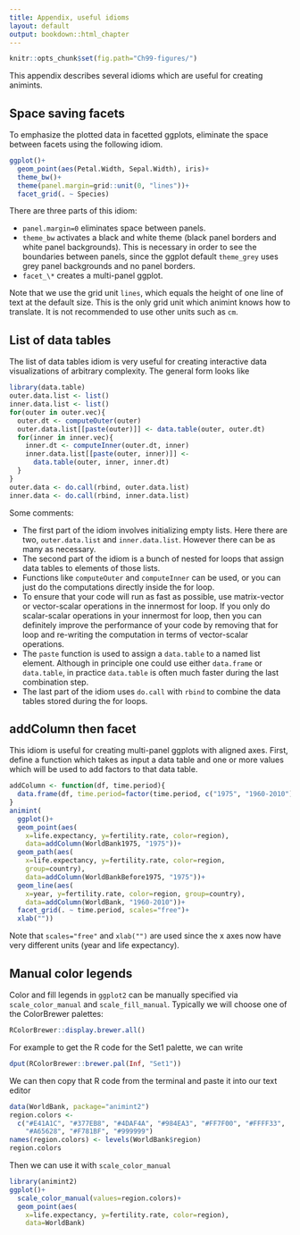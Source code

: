 ```yaml
---
title: Appendix, useful idioms
layout: default
output: bookdown::html_chapter
---
```


<!-- paragraph -->

```r
knitr::opts_chunk$set(fig.path="Ch99-figures/")
```

<!-- paragraph -->

This appendix describes several idioms which are useful for creating animints.

<!-- paragraph -->

## Space saving facets {#space-saving-facets}

<!-- paragraph -->

To emphasize the plotted data in facetted ggplots, eliminate the space between facets using the following idiom.

<!-- paragraph -->

```r
ggplot()+
  geom_point(aes(Petal.Width, Sepal.Width), iris)+
  theme_bw()+
  theme(panel.margin=grid::unit(0, "lines"))+
  facet_grid(. ~ Species)
```

<!-- paragraph -->

There are three parts of this idiom:

<!-- paragraph -->

- `panel.margin=0` eliminates space between panels.
<!-- comment -->
- `theme_bw` activates a black and white theme (black panel borders and white panel backgrounds).
<!-- comment -->
This is necessary in order to see the boundaries between panels, since the ggplot default `theme_grey` uses grey panel backgrounds and no panel borders.
<!-- comment -->
- `facet_\*` creates a multi-panel ggplot.

<!-- paragraph -->

Note that we use the grid unit `lines`, which equals the height of one line of text at the default size.
<!-- comment -->
This is the only grid unit which animint knows how to translate.
<!-- comment -->
It is not recommended to use other units such as `cm`.

<!-- paragraph -->

## List of data tables {#list-of-data-tables}

<!-- paragraph -->

The list of data tables idiom is very useful for creating interactive data visualizations of arbitrary complexity.
<!-- comment -->
The general form looks like

<!-- paragraph -->

```r
library(data.table)
outer.data.list <- list()
inner.data.list <- list()
for(outer in outer.vec){
  outer.dt <- computeOuter(outer)
  outer.data.list[[paste(outer)]] <- data.table(outer, outer.dt)
  for(inner in inner.vec){
    inner.dt <- computeInner(outer.dt, inner)
    inner.data.list[[paste(outer, inner)]] <-
      data.table(outer, inner, inner.dt)
  }
}
outer.data <- do.call(rbind, outer.data.list)
inner.data <- do.call(rbind, inner.data.list)
```

<!-- paragraph -->

Some comments:

<!-- paragraph -->

- The first part of the idiom involves initializing empty lists.
<!-- comment -->
Here there are two, `outer.data.list` and `inner.data.list`.
<!-- comment -->
However there can be as many as necessary.
<!-- comment -->
- The second part of the idiom is a bunch of nested for loops that assign data tables to elements of those lists.
<!-- comment -->
- Functions like `computeOuter` and `computeInner` can be used, or you can just do the computations directly inside the for loop.
<!-- comment -->
- To ensure that your code will run as fast as possible, use matrix-vector or vector-scalar operations in the innermost for loop.
<!-- comment -->
If you only do scalar-scalar operations in your innermost for loop, then you can definitely improve the performance of your code by removing that for loop and re-writing the computation in terms of vector-scalar operations.
<!-- comment -->
- The `paste` function is used to assign a `data.table` to a named list element.
<!-- comment -->
Although in principle one could use either `data.frame` or `data.table`, in practice `data.table` is often much faster during the last combination step.
<!-- comment -->
- The last part of the idiom uses `do.call` with `rbind` to combine the data tables stored during the for loops.

<!-- paragraph -->

## addColumn then facet {#addColumn-then-facet}

<!-- paragraph -->

This idiom is useful for creating multi-panel ggplots with aligned axes.
<!-- comment -->
First, define a function which takes as input a data table and one or more values which will be used to add factors to that data table.

<!-- paragraph -->

```r
addColumn <- function(df, time.period){
  data.frame(df, time.period=factor(time.period, c("1975", "1960-2010")))
}
animint(
  ggplot()+
  geom_point(aes(
    x=life.expectancy, y=fertility.rate, color=region),
    data=addColumn(WorldBank1975, "1975"))+
  geom_path(aes(
    x=life.expectancy, y=fertility.rate, color=region,
    group=country),
    data=addColumn(WorldBankBefore1975, "1975"))+
  geom_line(aes(
    x=year, y=fertility.rate, color=region, group=country),
    data=addColumn(WorldBank, "1960-2010"))+
  facet_grid(. ~ time.period, scales="free")+
  xlab(""))
```

<!-- paragraph -->

Note that `scales="free"` and `xlab("")` are used since the x axes now have very different units (year and life expectancy).

<!-- paragraph -->

## Manual color legends {#manual-color-legends}

<!-- paragraph -->

Color and fill legends in `ggplot2` can be manually specified via `scale_color_manual` and `scale_fill_manual`.
<!-- comment -->
Typically we will choose one of the ColorBrewer palettes:

<!-- paragraph -->

```r
RColorBrewer::display.brewer.all()
```

<!-- paragraph -->

For example to get the R code for the Set1 palette, we can write

<!-- paragraph -->

```r
dput(RColorBrewer::brewer.pal(Inf, "Set1"))
```

<!-- paragraph -->

We can then copy that R code from the terminal and paste it into our text editor

<!-- paragraph -->

```r
data(WorldBank, package="animint2")
region.colors <- 
  c("#E41A1C", "#377EB8", "#4DAF4A", "#984EA3", "#FF7F00", "#FFFF33", 
    "#A65628", "#F781BF", "#999999")
names(region.colors) <- levels(WorldBank$region)
region.colors
```

<!-- paragraph -->

Then we can use it with `scale_color_manual`

<!-- paragraph -->

```r
library(animint2)
ggplot()+
  scale_color_manual(values=region.colors)+
  geom_point(aes(
    x=life.expectancy, y=fertility.rate, color=region),
    data=WorldBank)
```

<!-- paragraph -->


